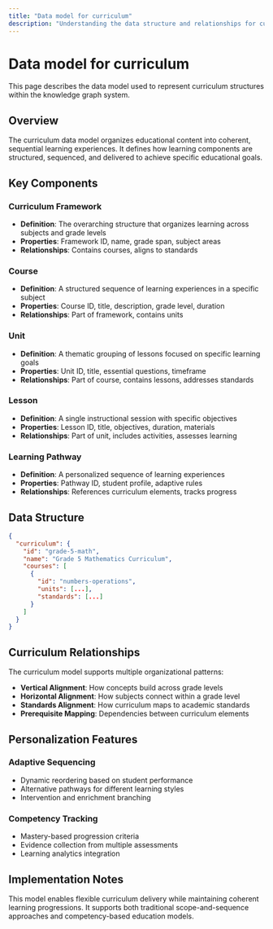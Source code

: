 ```yaml
---
title: "Data model for curriculum"
description: "Understanding the data structure and relationships for curriculum in the knowledge graph"
---
```


# Data model for curriculum

This page describes the data model used to represent curriculum structures within the knowledge graph system.

## Overview

The curriculum data model organizes educational content into coherent, sequential learning experiences. It defines how learning components are structured, sequenced, and delivered to achieve specific educational goals.

## Key Components

### Curriculum Framework
- **Definition**: The overarching structure that organizes learning across subjects and grade levels
- **Properties**: Framework ID, name, grade span, subject areas
- **Relationships**: Contains courses, aligns to standards

### Course
- **Definition**: A structured sequence of learning experiences in a specific subject
- **Properties**: Course ID, title, description, grade level, duration
- **Relationships**: Part of framework, contains units

### Unit
- **Definition**: A thematic grouping of lessons focused on specific learning goals
- **Properties**: Unit ID, title, essential questions, timeframe
- **Relationships**: Part of course, contains lessons, addresses standards

### Lesson
- **Definition**: A single instructional session with specific objectives
- **Properties**: Lesson ID, title, objectives, duration, materials
- **Relationships**: Part of unit, includes activities, assesses learning

### Learning Pathway
- **Definition**: A personalized sequence of learning experiences
- **Properties**: Pathway ID, student profile, adaptive rules
- **Relationships**: References curriculum elements, tracks progress

## Data Structure

```json
{
  "curriculum": {
    "id": "grade-5-math",
    "name": "Grade 5 Mathematics Curriculum",
    "courses": [
      {
        "id": "numbers-operations",
        "units": [...],
        "standards": [...]
      }
    ]
  }
}
```

## Curriculum Relationships

The curriculum model supports multiple organizational patterns:
- **Vertical Alignment**: How concepts build across grade levels
- **Horizontal Alignment**: How subjects connect within a grade level
- **Standards Alignment**: How curriculum maps to academic standards
- **Prerequisite Mapping**: Dependencies between curriculum elements

## Personalization Features

### Adaptive Sequencing
- Dynamic reordering based on student performance
- Alternative pathways for different learning styles
- Intervention and enrichment branching

### Competency Tracking
- Mastery-based progression criteria
- Evidence collection from multiple assessments
- Learning analytics integration

## Implementation Notes

This model enables flexible curriculum delivery while maintaining coherent learning progressions. It supports both traditional scope-and-sequence approaches and competency-based education models. 